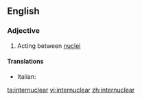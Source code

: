 ==English==

===Adjective===
{{en-adj|-}}

# {{context|physics|lang=en}} Acting between [[nucleus|nuclei]]

====Translations====
{{trans-top|acting between nuclei}}
* Italian: {{t|it|internucleare}}
{{trans-mid}}
{{trans-bottom}}

[[ta:internuclear]]
[[vi:internuclear]]
[[zh:internuclear]]
